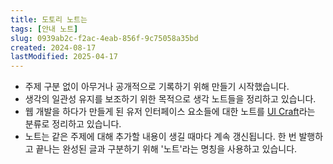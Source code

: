 ```yaml
---
title: 도토리 노트는
tags: [안내 노트]
slug: 0939ab2c-f2ac-4eab-856f-9c75058a35bd
created: 2024-08-17
lastModified: 2025-04-17
---
```



<TimestampBlock recordDate="2025-04-17">

- 주제 구분 없이 아무거나 공개적으로 기록하기 위해 만들기 시작했습니다.
- 생각의 일관성 유지를 보조하기 위한 목적으로 생각 노트들을 정리하고 있습니다.
- 웹 개발을 하다가 만들게 된 유저 인터페이스 요소들에 대한 노트를 [UI Craft](/ui-craft)라는 분류로 정리하고 있습니다.
- 노트는 같은 주제에 대해 추가할 내용이 생길 때마다 계속 갱신됩니다. 한 번 발행하고 끝나는 완성된 글과 구분하기 위해 '노트'라는 명칭을 사용하고 있습니다.

</TimestampBlock>
